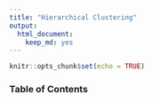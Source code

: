 ```yaml
---
title: "Hierarchical Clustering"
output: 
  html_document:
    keep_md: yes
---
```


```r
knitr::opts_chunk$set(echo = TRUE)
```

### Table of Contents